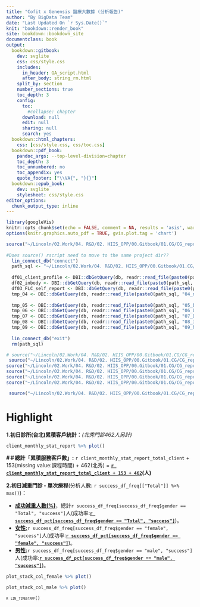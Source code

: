 ```yaml
---
title: "Cofit x Genensis 醫療大數據 (分析報告)"
author: "By BigData Team"
date: "Last Updated On `r Sys.Date()`"
knit: "bookdown::render_book"
site: bookdown::bookdown_site
documentclass: book
output:
  bookdown::gitbook:
    dev: svglite
    css: css/style.css
    includes:
      in_header: GA_script.html
      after_body: string_rm.html
    split_by: section
    number_sections: true
    toc_depth: 3
    config:
      toc:
        #collapse: chapter
      download: null
      edit: null
      sharing: null
      search: yes
  bookdown::html_chapters:
    css: [css/style.css, css/toc.css]
  bookdown::pdf_book:
    pandoc_args: --top-level-division=chapter
    toc_depth: 3
    toc_unnumbered: no
    toc_appendix: yes
    quote_footer: ["\\VA{", "}{}"]
  bookdown::epub_book:
    dev: svglite
    stylesheet: css/style.css
editor_options: 
  chunk_output_type: inline
---
```


```r
library(googleVis)
knitr::opts_chunk$set(echo = FALSE, comment = NA, results = 'asis', warning = FALSE)
options(knitr.graphics.auto_pdf = TRUE, gvis.plot.tag = 'chart')
```

```r
source("~/Lincoln/02.Work/04. R&D/02. HIIS_OPP/00.Gitbook/01.CG/CG_report/rscript/lin_function.R")
  
#Does source() rscript need to move to the same project dir??
  lin_connect_db("connect")
  path_sql <- "~/Lincoln/02.Work/04. R&D/02. HIIS_OPP/00.Gitbook/01.CG/CG_report/sql/"
  
  df01_client_profile <- DBI::dbGetQuery(db, readr::read_file(paste0(path_sql, "01_profile.sql")))
  df02_inbody <- DBI::dbGetQuery(db, readr::read_file(paste0(path_sql, "02_inbody.sql")))
  df03_FLC_self_report <- DBI::dbGetQuery(db, readr::read_file(paste0(path_sql, "03_FLC_self_report.sql")))
  tmp_04 <- DBI::dbGetQuery(db, readr::read_file(paste0(path_sql, "04_non_FLC_self_report.sql")))
  
  tmp_05 <- DBI::dbGetQuery(db, readr::read_file(paste0(path_sql, "05_biochem.sql")))
  tmp_06 <- DBI::dbGetQuery(db, readr::read_file(paste0(path_sql, "06_Diet_day.sql")))
  tmp_07 <- DBI::dbGetQuery(db, readr::read_file(paste0(path_sql, "07_Diet_meal.sql")))
  tmp_08 <- DBI::dbGetQuery(db, readr::read_file(paste0(path_sql, "08_3D_scanner.sql")))
  tmp_09 <- DBI::dbGetQuery(db, readr::read_file(paste0(path_sql, "09_hormone.sql")))
  
  lin_connect_db("exit")
  rm(path_sql)
```



```r
# source("~/Lincoln/02.Work/04. R&D/02. HIIS_OPP/00.Gitbook/01.CG/CG_report/rscript/lin_function.R")
 source("~/Lincoln/02.Work/04. R&D/02. HIIS_OPP/00.Gitbook/01.CG/CG_report/rscript/00-read_clinic_list.R")
source("~/Lincoln/02.Work/04. R&D/02. HIIS_OPP/00.Gitbook/01.CG/CG_report/rscript/00-data_preprocessing.R")
source("~/Lincoln/02.Work/04. R&D/02. HIIS_OPP/00.Gitbook/01.CG/CG_report/rscript/01.1-venns.R")
source("~/Lincoln/02.Work/04. R&D/02. HIIS_OPP/00.Gitbook/01.CG/CG_report/rscript/01.2-global_treatment.R")
source("~/Lincoln/02.Work/04. R&D/02. HIIS_OPP/00.Gitbook/01.CG/CG_report/rscript/01.3-testosterone_effectiveness.R")

 source("~/Lincoln/02.Work/04. R&D/02. HIIS_OPP/00.Gitbook/01.CG/CG_report/rscript/00-main_page_stat.R")

```

# Highlight {#index .unnumbered}

**1.初日診所(台北)累積客戶統計：***(北秀門診462人另計)*

```r
client_monthly_stat_report %>% plot()
```

**#＃總計「累積服務客戶數」:** `r client_monthly_stat_report_total_client` + 153(missing value:課程時間) + 462(北秀) = [**`r client_monthly_stat_report_total_client + 153 + 462`**]{.underline}**(人)**

**2.初日減重門診 - 單次療程**(分析人數: `r success_df_freq[["Total"]] %>% max()`)：

-   [**成功減重人數(%)**]{.underline}，總計`r success_df_freq[success_df_freq$gender == "Total", "success"]`人(成功率:[**`r success_df_pct[success_df_freq$gender == "Total", "success"]`**]{.underline})。
-   [**女性:**]{.underline}`r success_df_freq[success_df_freq$gender == "female", "success"]`人(成功率:[**`r success_df_pct[success_df_freq$gender == "female", "success"]`**]{.underline})。
-   [**男性:**]{.underline}`r success_df_freq[success_df_freq$gender == "male", "success"]`人(成功率:[**`r success_df_pct[success_df_freq$gender == "male", "success"]`**]{.underline})。

```r
plot_stack_col_female %>% plot()
```

```r
plot_stack_col_male %>% plot()
```

<!-- Introduction context...(editing) -->

<!-- #### Disclaimer {.unnumbered} -->

<!-- The information in this report is provided ...(editing). -->

[`r lin_timestamp()`]{.smallcaps} 
